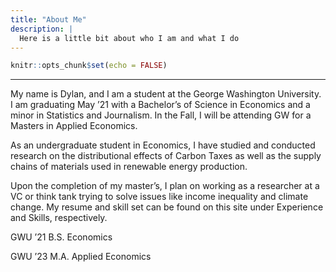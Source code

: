 ```yaml
---
title: "About Me"
description: |
  Here is a little bit about who I am and what I do
---
```


```r
knitr::opts_chunk$set(echo = FALSE)
```

------------------------------------------------------------------------

My name is Dylan, and I am a student at the George Washington University. I am graduating May '21 with a Bachelor's of Science in Economics and a minor in Statistics and Journalism. In the Fall, I will be attending GW for a Masters in Applied Economics.

As an undergraduate student in Economics, I have studied and conducted research on the distributional effects of Carbon Taxes as well as the supply chains of materials used in renewable energy production.

Upon the completion of my master's, I plan on working as a researcher at a VC or think tank trying to solve issues like income inequality and climate change. My resume and skill set can be found on this site under Experience and Skills, respectively.

GWU '21 B.S. Economics

GWU '23 M.A. Applied Economics
